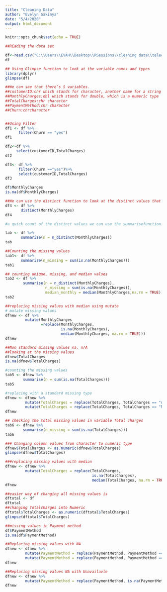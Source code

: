 ```yaml
---
title: "Cleaning Data"
author: "Evelyn Gakinya"
date: "5/4/2020"
output: html_document
---
```


```r
knitr::opts_chunk$set(echo = TRUE)
```

```r
##REading the data set

df<-read.csv("C:\\Users\\EVAH\\Desktop\\RSessions\\cleaning data\\telecom.csv")
df
```

```r
## Using Glimpse function to look at the variable names and types
library(dplyr)
glimpse(df)
```

```r
##We can see that there’s 5 variables.
##customerID:chr which stands for character, another name for a string
##MonthlyCharges:dbl which stands for double, which is a numeric type
##TotalCharges:chr character
##PaymentMethod:chr character
##Churn:chrcharacter
```

```r

```
```r
##Using Filter
df1 <- df %>% 
      filter(Churn == "yes")
df1
```

```r

df2<-df %>% 
     select(customerID,TotalCharges)
df2
```
```r


df3<- df %>% 
      filter(Churn =="yes")%>% 
      select(customerID,TotalCharges)
df3
```
```r

df$MonthlyCharges
is.na(df$MonthlyCharges)
```

```r
##We can use the distinct function to look at the distinct values that show up ##in the MonthlyCharges column
df4 <- df %>% 
       distinct(MonthlyCharges)
df4
```

```r
#a quick count of the distinct values we can use the summarisefunction.

tab <- df %>% 
       summarise(n = n_distinct(MonthlyCharges))
tab
```
```r
##Counting the missing values
tab1<- df %>% 
       summarise(n_missing = sum(is.na(MonthlyCharges)))
tab1

```

```r
## counting unique, missing, and median values
tab2 <- df %>% 
        summarise(n = n_distinct(MonthlyCharges),
                  n_missing = sum(is.na(MonthlyCharges)),
                  median_monthly = median(MonthlyCharges,na.rm = TRUE))
tab2
```

```r
##replacing missing values with median using mutate
# mutate missing values
dfnew <- df %>% 
         mutate(MonthlyCharges
                =replace(MonthlyCharges,
                         is.na(MonthlyCharges),
                         median(MonthlyCharges, na.rm = TRUE)))
dfnew
```

```r
##Non standard missing values na, n/A
##looking at the missing values
dfnew$TotalCharges
is.na(dfnew$TotalCharges)
```

```r

#counting the missing values
tab5 <- dfnew %>% 
        summarise(n = sum(is.na(TotalCharges)))
tab5
```

```r

#replacing with a standard missing type
dfnew <- dfnew %>% 
         mutate(TotalCharges = replace(TotalCharges, TotalCharges == "na", NA)) %>% 
         mutate(TotalCharges = replace(TotalCharges, TotalCharges == "N/A", NA))
dfnew
```
```r
## checking the total missing values in variable Total charges
tab6 <- dfnew %>% 
        summarise(n_missing = sum(is.na(TotalCharges)))
tab6
```
```r
### Changing column values from character to numeric type
dfnew$TotalCharges <- as.numeric(dfnew$TotalCharges)
glimpse(dfnew$TotalCharges)
```

```r
###replacing missing values with median
dfnew <- dfnew %>% 
         mutate(TotalCharges = replace(TotalCharges,
                                       is.na(TotalCharges),
                                       median(TotalCharges, na.rm = TRUE)))
dfnew
```

```r
##easier way of changing all missing values is
dftotal <- df
dftotal
##changing Totalcharges into Numeric
dftotal$TotalCharges <- as.numeric(dftotal$TotalCharges)
glimpse(dftotal$TotalCharges)
```
```r
##missing values in Payment method
df$PaymentMethod
is.na(df$PaymentMethod)
```
```r
##Replacing missing values with NA
dfnew <- dfnew %>% 
         mutate(PaymentMethod = replace(PaymentMethod, PaymentMethod == "", NA )) %>% 
         mutate(PaymentMethod = replace(PaymentMethod, PaymentMethod == "--",NA))
dfnew
```
```r
##Replacing missing values NA with Unavailavle
dfnew <- dfnew %>% 
         mutate(PaymentMethod = replace(PaymentMethod, is.na(PaymentMethod), "Unavailable"))
dfnew
```

